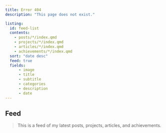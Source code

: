 ```yaml
---
title: Error 404
description: "This page does not exist."

listing:
  id: feed-list
  contents:
    - posts/*/index.qmd
    - projects/*/index.qmd
    - articles/*/index.qmd
    - achievements/*/index.qmd
  sort: "date desc"
  feed: true
  fields:
      - image
      - title
      - subtitle
      - categories
      - description
      - date
---
```


## Feed
> This is a feed of my latest posts, projects, articles, and achievements.

::: {#feed-list}
:::